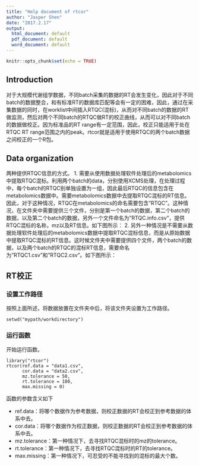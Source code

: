 ---
title: "Help document of rtcor"
author: "Jasper Shen"
date: "2017.2.17"
output:
  html_document: default
  pdf_document: default
  word_document: default
---

```{r setup, include=FALSE}
knitr::opts_chunk$set(echo = TRUE)
```

## Introduction

对于大规模代谢组学数据，不同batch采集的数据的RT会发生变化，因此对于不同batch的数据整合，和有标准RT的数据库匹配等会有一定的困难，因此，通过在采集数据的同时，在worklist中间插入RTQC(混标)，从而对不同batch的数据的RT做监测，然后对两个不同batch的RTQC做RT的校正曲线，从而可以对不同batch的数据做校正。因为标准品的RT range有一定范围，因此，校正只能适用于处在RTQC RT range范围之内的peak。rtcor就是适用于使用RTQC的两个batch数据之间校正的一个R包。

## Data organization

两种提供RTQC信息的方式。
1. 需要从使用数据处理软件处理后的metabolomics中提取RTQC混标。利用两个batch的data，分别使用XCMS处理，在处理过程中，每个batch的RTQC别单独设置为一组，因此最后RTQC的信息包含在metabolomics数据中。需要metabolomics数据中去提取RTQC混标的RT信息。因此，对于这种情况，RTQC在metabolomics的命名需要包含"RTQC"。这种情况，在文件夹中需要提供三个文件，分别是第一个batch的数据，第二个batch的数据，以及第二个batch的数据，另外一个文件命名为"RTQC.info.csv"，提供RTQC混标的名称，mz以及RT信息。如下图所示：
2. 另外一种情况是不需要从数据处理软件处理后的metabolomics数据中提取RTQC混标信息，而是从原始数据中提取RTQC混标的RT信息。这时候文件夹中需要提供四个文件，两个batch的数据，以及两个batch的RTQC的混标RT信息，需要命名为"RTQC1.csv"和"RTQC2.csv"。如下图所示：

## RT校正

### 设置工作路径
按照上面所述，将数据放置在文件夹中后，将该文件夹设置为工作路径。

```
setwd("mypath/workdirectory")
```

### 运行函数

开始运行函数。

```
library("rtcor")
rtcor(ref.data = "data1.csv",
      cor.data = "data2.csv",
      mz.tolerance = 50,
      rt.tolerance = 180,
      max.missing = 0)
```

函数的参数含义如下

* ref.data：将哪个数据作为参考数据，则校正数据的RT会校正到参考数据的体系中去。
* cor.data：将哪个数据作为校正数据，则校正数据的RT会校正到参考数据的体系中去。
* mz.tolerance：第一种情况下，去寻找RTQC混标时的mz的tolerance。
* rt.tolerance：第一种情况下，去寻找RTQC混标时的RT的tolerance。
* max.missing：第一种情况下，可忍受的不能寻找到的混标的最大个数。

